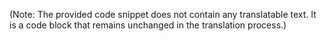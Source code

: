 
<Swagger url='/swagger/user.json' />

(Note: The provided code snippet does not contain any translatable text. It is a code block that remains unchanged in the translation process.)
